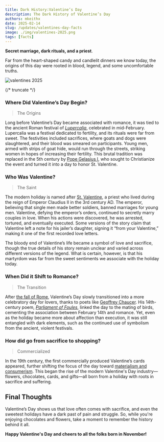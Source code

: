 ```yaml
---
title: Dark History:Valentine’s Day
description: The Dark History of Valentine’s Day
authors: mkeithx
date: 2025-02-14
slug: /updates/valentines-day-facts
image: ./img/valentines-2025.png
tags: [facts]
---
```


**Secret marriage, dark rituals, and a priest**.

Far from the heart-shaped candy and candlelit dinners we know today, the origins of this day were rooted in blood, legend, and some uncomfortable truths.

![valentines 2025](./img/valentines-2025.png)

{/* truncate */}

### Where Did Valentine’s Day Begin?
> The Origins

Long before Valentine’s Day became associated with romance, it was tied to the ancient Roman festival of [_Lupercalia_](https://en.wikipedia.org/wiki/Lupercalia), celebrated in mid-February. Lupercalia was a festival dedicated to fertility, and its rituals were far from sweet. The festivities included sacrifices, where goats and dogs were slaughtered, and their blood was smeared on participants. Young men, armed with strips of goat hide, would run through the streets, striking women in hopes of increasing their fertility. This brutal tradition was replaced in the 5th century by [Pope Gelasius I](https://en.wikipedia.org/wiki/Pope_Gelasius_I), who sought to Christianize the event and turned it into a day to honor St. Valentine.

### Who Was Valentine?
> The Saint

The modern holiday is named after [St. Valentine](https://en.wikipedia.org/wiki/Saint_Valentine), a priest who lived during the reign of Emperor Claudius II in the 3rd century AD. The emperor, believing that single men made better soldiers, banned marriages for young men. Valentine, defying the emperor’s orders, continued to secretly marry couples in love. When his actions were discovered, he was arrested, tortured, and eventually executed. Some versions of the story claim that Valentine left a note for his jailer’s daughter, signing it “from your Valentine,” making it one of the first recorded love letters.

The bloody end of Valentine’s life became a symbol of love and sacrifice, though the true details of his story remain unclear and varied across different versions of the legend. What is certain, however, is that his martyrdom was far from the sweet sentiments we associate with the holiday today.

### When Did it Shift to Romance?
> The Transition

After [the fall of Rome](https://en.wikipedia.org/wiki/Fall_of_the_Western_Roman_Empire), Valentine’s Day slowly transitioned into a more celebratory day for lovers, thanks to poets like [Geoffrey Chaucer](https://en.wikipedia.org/wiki/Geoffrey_Chaucer). His 14th-century poem, *[Parliament of Foules](https://en.wikipedia.org/wiki/Parlement_of_Foules)*, linked the day to the mating of birds, cementing the association between February 14th and romance. Yet, even as the holiday became more about affection than execution, it was still entangled with dark elements, such as the continued use of symbolism from the ancient, violent festivals.

### How did go from sacrifice to shopping?
> Commercialized

In the 19th century, the first commercially produced Valentine’s cards appeared, further shifting the focus of the day toward [materialism and consumerism](https://en.wikipedia.org/wiki/Consumerism). This began the rise of the modern Valentine's Day industry—flowers, chocolates, cards, and gifts—all born from a holiday with roots in sacrifice and suffering.

## Final Thoughts

Valentine’s Day shows us that love often comes with sacrifice, and even the sweetest holidays have a dark past of pain and struggle. So, while you're enjoying chocolates and flowers, take a moment to remember the history behind it all.

**Happy Valentine's Day and cheers to all the folks born in November!**

